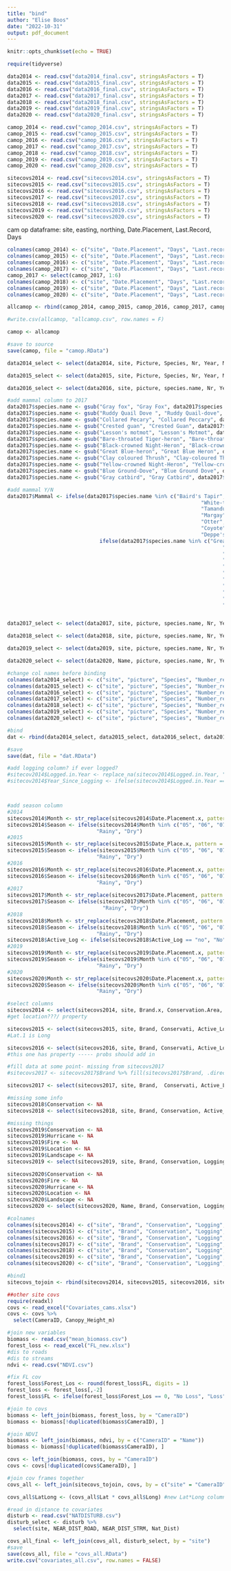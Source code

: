```yaml
---
title: "bind"
author: "Elise Boos"
date: "2022-10-31"
output: pdf_document
---
```


```r
knitr::opts_chunk$set(echo = TRUE)
```

```r
require(tidyverse)

data2014 <- read.csv("data2014_final.csv", stringsAsFactors = T)
data2015 <- read.csv("data2015_final.csv", stringsAsFactors = T)
data2016 <- read.csv("data2016_final.csv", stringsAsFactors = T)
data2017 <- read.csv("data2017_final.csv", stringsAsFactors = T)
data2018 <- read.csv("data2018_final.csv", stringsAsFactors = T)
data2019 <- read.csv("data2019_final.csv", stringsAsFactors = T)
data2020 <- read.csv("data2020_final.csv", stringsAsFactors = T)

camop_2014 <- read.csv("camop_2014.csv", stringsAsFactors = T)
camop_2015 <- read.csv("camop_2015.csv", stringsAsFactors = T)
camop_2016 <- read.csv("camop_2016.csv", stringsAsFactors = T)
camop_2017 <- read.csv("camop_2017.csv", stringsAsFactors = T)
camop_2018 <- read.csv("camop_2018.csv", stringsAsFactors = T)
camop_2019 <- read.csv("camop_2019.csv", stringsAsFactors = T)
camop_2020 <- read.csv("camop_2020.csv", stringsAsFactors = T)

sitecovs2014 <- read.csv("sitecovs2014.csv", stringsAsFactors = T)
sitecovs2015 <- read.csv("sitecovs2015.csv", stringsAsFactors = T)
sitecovs2016 <- read.csv("sitecovs2016.csv", stringsAsFactors = T)
sitecovs2017 <- read.csv("sitecovs2017.csv", stringsAsFactors = T)
sitecovs2018 <- read.csv("sitecovs2018.csv", stringsAsFactors = T)
sitecovs2019 <- read.csv("sitecovs2019.csv", stringsAsFactors = T)
sitecovs2020 <- read.csv("sitecovs2020.csv", stringsAsFactors = T)

```

cam op dataframe: site, easting, northing, Date.Placement, Last.Record, Days
```r
colnames(camop_2014) <- c("site", "Date.Placement", "Days", "Last.record", "Northing", "Easting")
colnames(camop_2015) <- c("site", "Date.Placement", "Days", "Last.record", "Northing", "Easting")
colnames(camop_2016) <- c("site", "Date.Placement", "Days", "Last.record", "Northing", "Easting")
colnames(camop_2017) <- c("site", "Date.Placement", "Days", "Last.record", "Northing", "Easting", "Logging")
camop_2017 <- select(camop_2017, 1:6)
colnames(camop_2018) <- c("site", "Date.Placement", "Days", "Last.record", "Northing", "Easting")
colnames(camop_2019) <- c("site", "Date.Placement", "Days", "Last.record", "Northing", "Easting")
colnames(camop_2020) <- c("site", "Date.Placement", "Days", "Last.record", "Northing", "Easting")

allcamop <- rbind(camop_2014, camop_2015, camop_2016, camop_2017, camop_2018, camop_2019, camop_2020)

#write.csv(allcamop, "allcamop.csv", row.names = F)

camop <- allcamop

#save to source
save(camop, file = "camop.RData")
```



```r

data2014_select <- select(data2014, site, Picture, Species, Nr, Year, Month, Day, Hour_exact, obsdate, Mammal, Easting.x, Northing.x, date_time_obs)

data2015_select <- select(data2015, site, Picture, Species, Nr, Year, Month, Day, Hour_exact, obsdate, Mammal, Easting.1, Northing.1, date_time_obs)

data2016_select <- select(data2016, site, picture, species.name, Nr, Year, Month, Day, Hour.Exact, obsdate, Mammal, Easting, Northing, date_time_obs)

#add mammal column to 2017
data2017$species.name <- gsub("Gray fox", "Gray Fox", data2017$species.name)
data2017$species.name <- gsub("Ruddy Quail Dove ", "Ruddy Quail-dove", data2017$species.name)
data2017$species.name <- gsub("Collared Pecary", "Collared Peccary", data2017$species.name)
data2017$species.name <- gsub("Crested guan", "Crested Guan", data2017$species.name)
data2017$species.name <- gsub("Lesson's motmot", "Lesson's Motmot", data2017$species.name)
data2017$species.name <- gsub("Bare-throated Tiger-heron", "Bare-throated Tiger Heron", data2017$species.name)
data2017$species.name <- gsub("Black-crowned Night-Heron", "Black-crowned Night Heron", data2017$species.name)
data2017$species.name <- gsub("Great Blue-heron", "Great Blue Heron", data2017$species.name)
data2017$species.name <- gsub("Clay coloured Thrush", "Clay-coloured Thrush", data2017$species.name)
data2017$species.name <- gsub("Yellow-crowned Night-Heron", "Yellow-crowned Night Heron", data2017$species.name)
data2017$species.name <- gsub("Blue Ground-Dove", "Blue Ground Dove", data2017$species.name)
data2017$species.name <- gsub("Gray catbird", "Gray Catbird", data2017$species.name)

#add mammal Y/N
data2017$Mammal <- ifelse(data2017$species.name %in% c("Baird's Tapir", "Puma", "Red Brocket Deer", "White-lipped Peccary", 
                                                               "White-tailed Deer", "Ocelot", "Agouti", "Gray Fox", 
                                                               "Tamandua", "White-nosed Coati", "Common Opossum", "Jaguar", 
                                                               "Margay", "Paca", "Tayra", "Racoon", "Striped Hog-nosed Skunk", 
                                                               "Otter", "Brown Four-eyed Opossum", "Nine-banded Armadillo", 
                                                               "Coyote", "Jaguarundi", "Rodent", "Social Flycatcher", "Squirrel", 
                                                               "Deppe's Squirrel"), "Yes",
                              ifelse(data2017$species.name %in% c("Great Curassow", "Ocellated Turkey", "Unknown", "Humans", 
                                                                      "Mottled Owl", "Neeltje", "Gray-headed Dove", "Chachalaca", 
                                                                      "Ruddy Quail-dove", "Black-faced Antthrush", "Scaled Pigeon", 
                                                                      "Collared Peccary", "Lesson's Motmot", "Wood Thrush", 
                                                                      "Boat-billed Heron", "Slaty-breasted Tinamou", "Bare-throated Tiger Heron", 
                                                                      "Black-crowned Night Heron", "Cane Toad", "Great Blue Heron", 
                                                                      "Great Tinamou", "Limpkin", "Agami Heron", "Clay-coloured Thrush", 
                                                                      "Yellow-crowned Night Heron", "Russet-naped Woodrail", "Bird", 
                                                                      "Blue Ground Dove", "Gray Catbird", "Gray-chested Dove", "Hawk", 
                                                                      "Northern Waterthrush", "Ornate Hawk-eagle", "Roadside Hawk", 
                                                                      "Little Tinamou", "Crested Guan"), "No", NA))


data2017_select <- select(data2017, site, picture, species.name, Nr, Year, Month, Day, Hour.Exact, obsdate, Mammal, Easting, Northing, date_time_obs)

data2018_select <- select(data2018, site, picture, species.name, Nr, Year, Month, Day, Hour.Exact, obsdate, Mammal, Easting.y, Northing.y, date_time_obs)

data2019_select <- select(data2019, site, picture, species.name, Nr, Year, Month, Day, Hour.Exact, obsdate, Mammal, Easting.y, Northing.y, date_time_obs)

data2020_select <- select(data2020, Name, picture, species.name, Nr, Year, Month, Day, Hour.Exact, obsdate, Mammal, Easting.x, Northing.x, date_time_obs)

#change col names before binding
colnames(data2014_select) <- c("site", "picture", "Species", "Number_recorded", "Year", "Month", "Day", "Hour", "obsdate", "Mammal", "Easting", "Northing", "date_time_obs")
colnames(data2015_select) <- c("site", "picture", "Species", "Number_recorded", "Year", "Month", "Day", "Hour", "obsdate", "Mammal", "Easting", "Northing", "date_time_obs")
colnames(data2016_select) <- c("site", "picture", "Species", "Number_recorded", "Year", "Month", "Day", "Hour", "obsdate", "Mammal", "Easting", "Northing", "date_time_obs")
colnames(data2017_select) <- c("site", "picture", "Species", "Number_recorded", "Year", "Month", "Day", "Hour", "obsdate", "Mammal", "Easting", "Northing", "date_time_obs")
colnames(data2018_select) <- c("site", "picture", "Species", "Number_recorded", "Year", "Month", "Day", "Hour", "obsdate", "Mammal", "Easting", "Northing", "date_time_obs")
colnames(data2019_select) <- c("site", "picture", "Species", "Number_recorded", "Year", "Month", "Day", "Hour", "obsdate", "Mammal", "Easting", "Northing", "date_time_obs")
colnames(data2020_select) <- c("site", "picture", "Species", "Number_recorded", "Year", "Month", "Day", "Hour", "obsdate", "Mammal", "Easting", "Northing", "date_time_obs")

#bind
dat <- rbind(data2014_select, data2015_select, data2016_select, data2017_select, data2018_select, data2019_select, data2020_select)

#save
save(dat, file = "dat.RData")
```



```r

#add logging column? if ever logged?
#sitecov2014$Logged.in.Year <- replace_na(sitecov2014$Logged.in.Year, "No") #na to No
#sitecov2014$Year_Since_Logging <- ifelse(sitecov2014$Logged.in.Year == "No", "No","Yes")



#add season column
#2014
sitecovs2014$Month <- str_replace(sitecovs2014$Date.Placement.x, pattern = ".*-([^-]*)-.*", replacement = "\\1")
sitecovs2014$Season <- ifelse(sitecovs2014$Month %in% c("05", "06", "07", "08", "09", "10"), 
                             "Rainy", "Dry")
#2015
sitecovs2015$Month <- str_replace(sitecovs2015$Date_Place.x, pattern = ".*-([^-]*)-.*", replacement = "\\1")
sitecovs2015$Season <- ifelse(sitecovs2015$Month %in% c("05", "06", "07", "08", "09", "10"), 
                             "Rainy", "Dry")
#2016
sitecovs2016$Month <- str_replace(sitecovs2016$Date.Placement.x, pattern = ".*-([^-]*)-.*", replacement = "\\1")
sitecovs2016$Season <- ifelse(sitecovs2016$Month %in% c("05", "06", "07", "08", "09", "10"), 
                             "Rainy", "Dry")
#2017
sitecovs2017$Month <- str_replace(sitecovs2017$Date.Placement, pattern = ".*-([^-]*)-.*", replacement = "\\1")
sitecovs2017$Season <- ifelse(sitecovs2017$Month %in% c("05", "06", "07", "08", "09", "10"), 
                               "Rainy", "Dry")
#2018
sitecovs2018$Month <- str_replace(sitecovs2018$Date.Placement, pattern = ".*-([^-]*)-.*", replacement = "\\1")
sitecovs2018$Season <- ifelse(sitecovs2018$Month %in% c("05", "06", "07", "08", "09", "10"), 
                             "Rainy", "Dry")
sitecovs2018$Active_Log <- ifelse(sitecovs2018$Active_Log == "no", "No", "Yes") #fix error
#2019
sitecovs2019$Month <- str_replace(sitecovs2019$Date.Placement.x, pattern = ".*-([^-]*)-.*", replacement = "\\1")
sitecovs2019$Season <- ifelse(sitecovs2019$Month %in% c("05", "06", "07", "08", "09", "10"), 
                             "Rainy", "Dry")
#2020
sitecovs2020$Month <- str_replace(sitecovs2020$Date.Placement.x, pattern = ".*-([^-]*)-.*", replacement = "\\1")
sitecovs2020$Season <- ifelse(sitecovs2020$Month %in% c("05", "06", "07", "08", "09", "10"), 
                             "Rainy", "Dry")

#select columns
sitecovs2014 <- select(sitecovs2014, site, Brand.x, Conservation.Area, Active.Logging, Hurricane.Damage, Fire.Damage, Location.descr., Landscape, Lat, Lon, Season)
#get location???/ property 

sitecovs2015 <- select(sitecovs2015, site, Brand, Conservati, Active_Log, Hurricane, Fire_Damag, Location_d, Landscape, Lat, Lat.1, Season)
#Lat.1 is Long

sitecovs2016 <- select(sitecovs2016, site, Brand, Conservati, Active_Log, Hurricane, Fire_Damag, Location_d, Landscape, Lat, Long, Season)
#this one has property ----- probs should add in 

#fill data at some point- missing from sitecovs2017
#sitecovs2017 <- sitecovs2017$Brand %>% fill(sitecovs2017$Brand, .direction = "down")

sitecovs2017 <- select(sitecovs2017, site, Brand,  Conservati, Active_Log, Hurricane, Fire_Damag, Location_d, Landscape, Lat, Long, Season)

#missing some info
sitecovs2018$Conservation <- NA
sitecovs2018 <- select(sitecovs2018, site, Brand, Conservation, Active_Log, Hurricane, Fire_Damag, Location_d, Landscape, Lat, Long, Season)

#missing things
sitecovs2019$Conservation <- NA
sitecovs2019$Hurricane <- NA
sitecovs2019$Fire <- NA
sitecovs2019$Location <- NA
sitecovs2019$Landscape <- NA
sitecovs2019 <- select(sitecovs2019, site, Brand, Conservation, Logging, Hurricane, Fire, Location, Landscape, Lat, Long, Season)

sitecovs2020$Conservation <- NA
sitecovs2020$Fire <- NA
sitecovs2020$Hurricane <- NA
sitecovs2020$Location <- NA
sitecovs2020$Landscape <- NA
sitecovs2020 <- select(sitecovs2020, Name, Brand, Conservation, Logging, Hurricane, Fire, Location, Landscape, Lat, Long, Season)

#colnames
colnames(sitecovs2014) <- c("site", "Brand", "Conservation", "Logging", "Hurricane", "Fire", "Location", "Landscape", "Lat", "Long", "Season")
colnames(sitecovs2015) <- c("site", "Brand", "Conservation", "Logging", "Hurricane", "Fire", "Location", "Landscape", "Lat", "Long", "Season")
colnames(sitecovs2016) <- c("site", "Brand", "Conservation", "Logging", "Hurricane", "Fire", "Location", "Landscape", "Lat", "Long", "Season")
colnames(sitecovs2017) <- c("site", "Brand", "Conservation", "Logging", "Hurricane", "Fire", "Location", "Landscape", "Lat", "Long", "Season")
colnames(sitecovs2018) <- c("site", "Brand", "Conservation", "Logging", "Hurricane", "Fire", "Location", "Landscape", "Lat", "Long", "Season")
colnames(sitecovs2019) <- c("site", "Brand", "Conservation", "Logging", "Hurricane", "Fire", "Location", "Landscape", "Lat", "Long", "Season")
colnames(sitecovs2020) <- c("site", "Brand", "Conservation", "Logging", "Hurricane", "Fire", "Location", "Landscape", "Lat", "Long", "Season")

#bind1
sitecovs_tojoin <- rbind(sitecovs2014, sitecovs2015, sitecovs2016, sitecovs2017, sitecovs2018, sitecovs2019, sitecovs2020)
```

```r
##other site covs
require(readxl)
covs <- read_excel("Covariates_cams.xlsx")
covs <- covs %>%
  select(CameraID, Canopy_Height_m)

#join new variables
biomass <- read.csv("mean_biomass.csv")
forest_loss <- read_excel("FL_new.xlsx")
#dis to roads
#dis to streams
ndvi <- read.csv("NDVI.csv")

#fix FL cov
forest_loss$Forest_Los <- round(forest_loss$FL, digits = 1)
forest_loss <- forest_loss[,-2]
forest_loss$FL <- ifelse(forest_loss$Forest_Los == 0, "No Loss", "Loss")

#join to covs
biomass <- left_join(biomass, forest_loss, by = "CameraID")
biomass <- biomass[!duplicated(biomass$CameraID), ]

#join NDVI
biomass <- left_join(biomass, ndvi, by = c("CameraID" = "Name"))
biomass <- biomass[!duplicated(biomass$CameraID), ]

covs <- left_join(biomass, covs, by = "CameraID")
covs <- covs[!duplicated(covs$CameraID), ]

#join cov frames together
covs_all <- left_join(sitecovs_tojoin, covs, by = c("site" = "CameraID"))

covs_all$LatLong <- (covs_all$Lat * covs_all$Long) #new Lat*Long column to account for autocorrelation

#read in distance to covariates 
disturb <- read.csv("NATDISTURB.csv")
disturb_select <- disturb %>%
  select(site, NEAR_DIST_ROAD, NEAR_DIST_STRM, Nat_Dist)

covs_all_final <- left_join(covs_all, disturb_select, by = "site")
#save
save(covs_all, file = "covs_all.RData")
write.csv("covariates_all.csv", row.names = FALSE)
```
